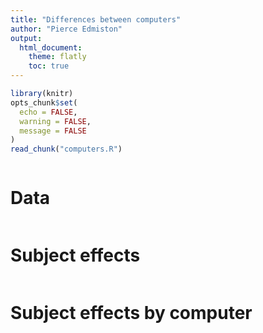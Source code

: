 ```yaml
---
title: "Differences between computers"
author: "Pierce Edmiston"
output:
  html_document:
    theme: flatly
    toc: true
---
```


```r
library(knitr)
opts_chunk$set(
  echo = FALSE,
  warning = FALSE,
  message = FALSE
)
read_chunk("computers.R")
```

```r
```

# Data

```r
```

# Subject effects

```r
```

# Subject effects by computer

```r
```